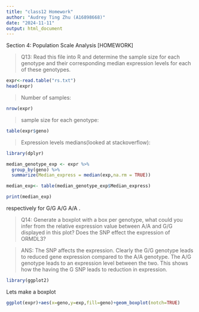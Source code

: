 ```yaml
---
title: "class12 Homework"
author: "Audrey Ting Zhu (A16898668)"
date: "2024-11-11"
output: html_document
---
```



Section 4: Population Scale Analysis [HOMEWORK]

>Q13: Read this file into R and determine the sample size for each genotype and their corresponding median expression levels for each of these genotypes.

```r
expr<-read.table("rs.txt")
head(expr)
```
>Number of samples: 

```r
nrow(expr)
```
>sample size for each genotype: 

```r
table(expr$geno)
```

> Expression levels medians(looked at stackoverflow): 

```r
library(dplyr)
```

```r
median_genotype_exp <- expr %>%
  group_by(geno) %>%
  summarize(Median_express = median(exp,na.rm = TRUE))

median_exp<- table(median_genotype_exp$Median_express)

print(median_exp)
```
respectively for G/G A/G A/A .


>Q14: Generate a boxplot with a box per genotype, what could you infer from the relative
expression value between A/A and G/G displayed in this plot? Does the SNP effect the
expression of ORMDL3?


>ANS: The SNP affects the expression. Clearly the G/G genotype leads to reduced gene expression compared to the A/A genotype. The A/G genotype leads to an expression level between the two. This shows how the having the G SNP leads to reduction in expression. 


```r
library(ggplot2)

```
Lets make a boxplot

```r
ggplot(expr)+aes(x=geno,y=exp,fill=geno)+geom_boxplot(notch=TRUE)
```

